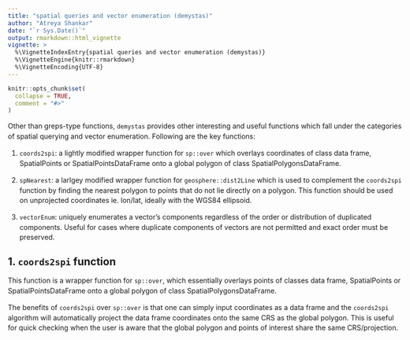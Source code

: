 ```yaml
---
title: "spatial queries and vector enumeration (demystas)"
author: "Atreya Shankar"
date: "`r Sys.Date()`"
output: rmarkdown::html_vignette
vignette: >
  %\VignetteIndexEntry{spatial queries and vector enumeration (demystas)}
  %\VignetteEngine{knitr::rmarkdown}
  %\VignetteEncoding{UTF-8}
---
```


<style>
    body {
          max-width: 800px;
          margin: auto;
          padding: 1em;
          line-height: 20px; 
    }
</style>

```r
knitr::opts_chunk$set(
  collapse = TRUE,
  comment = "#>"
)
```

Other than greps-type functions, `demystas` provides other interesting and useful functions which fall under the categories of spatial querying and vector enumeration. Following are the key functions:

1. `coords2spi`: a lightly modified wrapper function for `sp::over` which overlays coordinates of class data frame, SpatialPoints or SpatialPointsDataFrame onto a global polygon of class SpatialPolygonsDataFrame.

2. `spNearest`: a larlgey modified wrapper function for `geosphere::dist2Line` which is used to complement the `coords2spi` function by finding the nearest polygon to points that do not lie directly on a polygon. This function should be used on unprojected coordinates ie. lon/lat, ideally with the WGS84 ellipsoid.

3. `vectorEnum`: uniquely enumerates a vector's components regardless of the order or distribution of duplicated components. Useful for cases where duplicate components of vectors are not permitted and exact order must be preserved.

## 1. `coords2spi` function

This function is a wrapper function for `sp::over`, which essentially overlays points of classes data frame, SpatialPoints or SpatialPointsDataFrame onto a global polygon of class SpatialPolygonsDataFrame.

The benefits of `coords2spi` over `sp::over` is that one can simply input coordinates as a data frame and the `coords2spi` algorithm will automatically project the data frame coordinates onto the same CRS as the global polygon. This is useful for quick checking when the user is aware that the global polygon and points of interest share the same CRS/projection.

<!-- 
-for coords2spi, show advantage over "over" because of no need for projection, use some examples from old set
-for spNearest, advantage is that algorithm searches for nearest polygon, but must be used with unprojected coordinates, use examples from set and explain intelligent mechanisms
-for vectorEnum, give complexly distributed vector which needs to be made unique and needs to account for its uniqueness while preserving order 
-->
